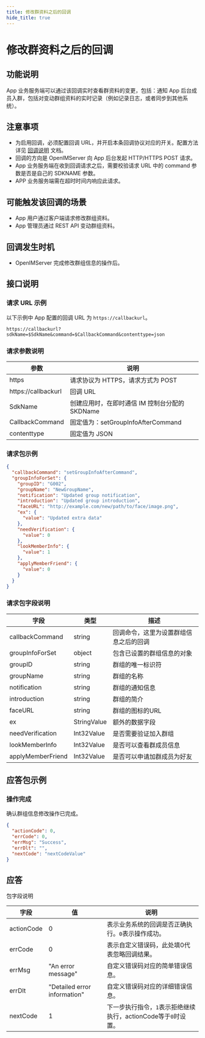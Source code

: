 ```yaml
---
title: 修改群资料之后的回调
hide_title: true
---
```


# 修改群资料之后的回调

## 功能说明
App 业务服务端可以通过该回调实时查看群资料的变更，包括：通知 App 后台成员入群，包括对变动群组资料的实时记录（例如记录日志，或者同步到其他系统）。

## 注意事项
- 为启用回调，必须配置回调 URL，并开启本条回调协议对应的开关。配置方法详见 [回调说明](../introduction) 文档。
- 回调的方向是 OpenIMServer 向 App 后台发起 HTTP/HTTPS POST 请求。
- App 业务服务端在收到回调请求之后，需要校验请求 URL 中的 command 参数是否是自己的 SDKNAME 参数。
- APP 业务服务端需在超时时间内响应此请求。

## 可能触发该回调的场景
- App 用户通过客户端请求修改群组资料。
- App 管理员通过 REST API 变动群组资料。

## 回调发生时机
- OpenIMServer 完成修改群组信息的操作后。

## 接口说明

### 请求 URL 示例
以下示例中 App 配置的回调 URL 为 `https://callbackurl`。
```plaintext
https://callbackurl?sdkName=$SdkName&command=$CallbackCommand&contenttype=json
```

### 请求参数说明

| 参数                 | 说明                                                   |
|-------------------- |------------------------------------------------------ |
| https               | 请求协议为 HTTPS，请求方式为 POST                      |
| https://callbackurl | 回调 URL                                               |
| SdkName             | 创建应用时，在即时通信 IM 控制台分配的 SKDName        |
| CallbackCommand     | 固定值为：setGroupInfoAfterCommand                     |
| contenttype         | 固定值为 JSON                                          |

### 请求包示例
```json
{
  "callbackCommand": "setGroupInfoAfterCommand",
  "groupInfoForSet": {
    "groupID": "G002",
    "groupName": "NewGroupName",
    "notification": "Updated group notification",
    "introduction": "Updated group introduction",
    "faceURL": "http://example.com/new/path/to/face/image.png",
    "ex": {
      "value": "Updated extra data"
    },
    "needVerification": {
      "value": 0
    },
    "lookMemberInfo": {
      "value": 1
    },
    "applyMemberFriend": {
      "value": 0
    }
  }
}
```

### 请求包字段说明

| 字段                   | 类型       | 描述                                        |
|----------------------|------------|-------------------------------------------|
| callbackCommand      | string     | 回调命令，这里为设置群组信息之后的回调       |
| groupInfoForSet      | object     | 包含已设置的群组信息的对象                  |
| groupID              | string     | 群组的唯一标识符                           |
| groupName            | string     | 群组的名称                                 |
| notification         | string     | 群组的通知信息                             |
| introduction         | string     | 群组的简介                                 |
| faceURL              | string     | 群组的图标的URL                            |
| ex                   | StringValue| 额外的数据字段                             |
| needVerification     | Int32Value | 是否需要验证加入群组                       |
| lookMemberInfo       | Int32Value | 是否可以查看群成员信息                     |
| applyMemberFriend    | Int32Value | 是否可以申请加群成员为好友                 |

## 应答包示例

### 操作完成
确认群组信息修改操作已完成。

```json
{
  "actionCode": 0,
  "errCode": 0,
  "errMsg": "Success",
  "errDlt": "",
  "nextCode": "nextCodeValue"
}
```

## 应答

包字段说明

| 字段         | 值                           | 说明                                       |
|-------------|------------------------------|------------------------------------------|
| actionCode  | 0                            | 表示业务系统的回调是否正确执行。`0`表示操作成功。     |
| errCode     | 0                            | 表示自定义错误码，此处填0代表忽略回调结果。|
| errMsg      | "An error message"           | 自定义错误码对应的简单错误信息。|
| errDlt      | "Detailed error information" | 自定义错误码对应的详细错误信息。|
| nextCode    | 1                            | 下一步执行指令，`1`表示拒绝继续执行，actionCode等于`0`时设置。|

